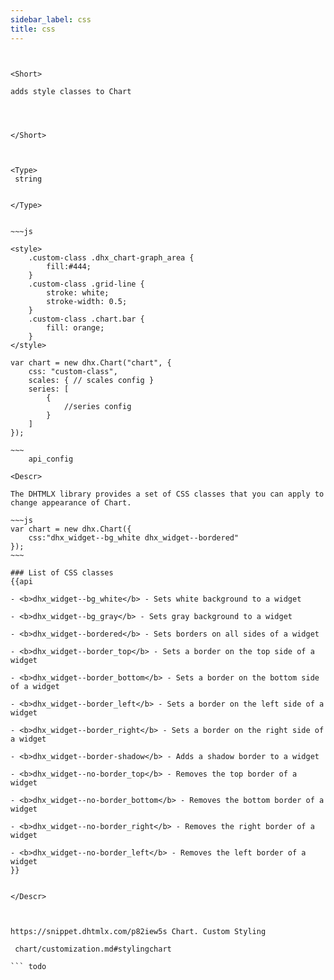 ```yaml
---
sidebar_label: css
title: css
---
```



          

``` todo


<Short>
 
adds style classes to Chart




</Short>



<Type>
 string


</Type>


~~~js
 
<style>
	.custom-class .dhx_chart-graph_area {
		fill:#444;
	}
	.custom-class .grid-line {
		stroke: white;
		stroke-width: 0.5;
	}
	.custom-class .chart.bar {
		fill: orange;
	}
</style>

var chart = new dhx.Chart("chart", {
    css: "custom-class",
    scales: { // scales config }
    series: [
        {
            //series config                 
        }
    ]
});

~~~
	api_config

<Descr>
 
The DHTMLX library provides a set of CSS classes that you can apply to change appearance of Chart.

~~~js
var chart = new dhx.Chart({
    css:"dhx_widget--bg_white dhx_widget--bordered"
});
~~~

### List of CSS classes
{{api

- <b>dhx_widget--bg_white</b> - Sets white background to a widget

- <b>dhx_widget--bg_gray</b> - Sets gray background to a widget

- <b>dhx_widget--bordered</b> - Sets borders on all sides of a widget

- <b>dhx_widget--border_top</b> - Sets a border on the top side of a widget

- <b>dhx_widget--border_bottom</b> - Sets a border on the bottom side of a widget

- <b>dhx_widget--border_left</b> - Sets a border on the left side of a widget

- <b>dhx_widget--border_right</b> - Sets a border on the right side of a widget

- <b>dhx_widget--border-shadow</b> - Adds a shadow border to a widget

- <b>dhx_widget--no-border_top</b> - Removes the top border of a  widget

- <b>dhx_widget--no-border_bottom</b> - Removes the bottom border of a widget

- <b>dhx_widget--no-border_right</b> - Removes the right border of a widget

- <b>dhx_widget--no-border_left</b> - Removes the left border of a widget
}}


</Descr>



https://snippet.dhtmlx.com/p82iew5s	Chart. Custom Styling

 chart/customization.md#stylingchart

``` todo